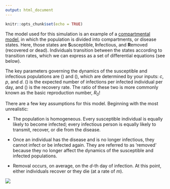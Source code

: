 ```yaml
---
output: html_document
---
```


```r
knitr::opts_chunk$set(echo = TRUE)
```

The model used for this simulation is an example of a [compartmental model](https://en.wikipedia.org/wiki/Compartmental_models_in_epidemiology), in which the population is divided into compartments, or disease states. Here, those states are **S**usceptible, **I**nfectious, and **R**emoved (recovered or dead). Individuals transition between the states according to transition rates, which we can express as a set of differential equations (see below).

The key parameters governing the dynamics of the susceptible and infectious populations are \(\beta\) and \(\gamma\), which are determined by your inputs: $c$, $p$, and $d$. \(\beta\) is the expected number of infections per infected individual per day, and \(\gamma\) is the recovery rate. The ratio of these two is more commonly known as the basic reproduction number, *R~0~*!

There are a few key assumptions for this model. Beginning with the most unrealistic:

* The population is homogeneous. Every susceptible individual is equally likely to become infected; every infectious person is equally likely to transmit, recover, or die from the disease.

* Once an individual has the disease and is no longer infectious, they cannot infect or be infected again. They are referred to as ‘removed’ because they no longer affect the dynamics of the susceptible and infected populations.

* Removal occurs, on average, on the $d$-th day of infection. At this point, either individuals recover or they die (at a rate of $m$).

![](explanation.png)